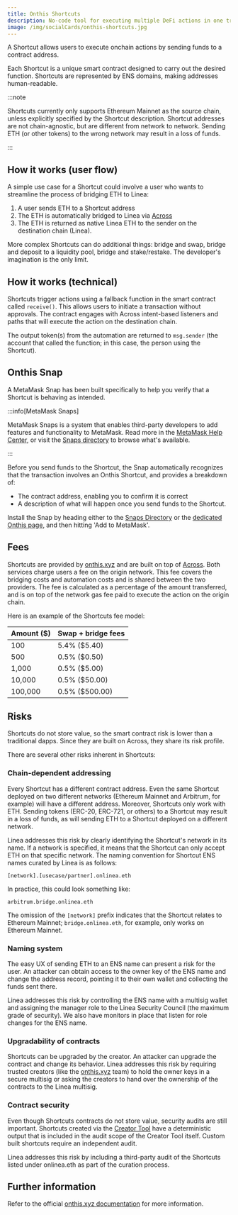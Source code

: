 ```yaml
---
title: Onthis Shortcuts
description: No-code tool for executing multiple DeFi actions in one transaction
image: /img/socialCards/onthis-shortcuts.jpg
---
```



A Shortcut allows users to execute onchain actions by sending funds to a
contract address.

Each Shortcut is a unique smart contract designed to carry out the desired
function. Shortcuts are represented by ENS domains, making addresses
human-readable.

:::note

Shortcuts currently only supports Ethereum Mainnet as the source chain, unless
explicitly specified by the Shortcut description. Shortcut addresses are not
chain-agnostic, but are different from network to network. Sending ETH (or other
tokens) to the wrong network may result in a loss of funds.

:::

## How it works (user flow)

A simple use case for a Shortcut could involve a user who wants to streamline
the process of bridging ETH to Linea:

1. A user sends ETH to a Shortcut address
2. The ETH is automatically bridged to Linea via [Across](https://across.to/)
3. The ETH is returned as native Linea ETH to the sender on the destination
   chain (Linea).

More complex Shortcuts can do additional things: bridge and swap, bridge and
deposit to a liquidity pool, bridge and stake/restake. The developer's
imagination is the only limit.

<div className="img-large">
  <ShortcutsDiagram alt="Shortcuts Diagram" />
</div>

## How it works (technical)

Shortcuts trigger actions using a fallback function in the smart contract called
`receive()`. This allows users to initiate a transaction without approvals. The
contract engages with Across intent-based listeners and paths that will execute
the action on the destination chain.

The output token(s) from the automation are returned to `msg.sender` (the
account that called the function; in this case, the person using the Shortcut).

## Onthis Snap

A MetaMask Snap has been built specifically to help you verify that a Shortcut
is behaving as intended.

:::info[MetaMask Snaps]

MetaMask Snaps is a system that enables third-party developers to add features
and functionality to MetaMask. Read more in the
[MetaMask Help Center](https://support.metamask.io/metamask-snaps), or visit the
[Snaps directory](https://snaps.metamask.io/) to browse what's available.

:::

Before you send funds to the Shortcut, the Snap automatically recognizes that
the transaction involves an Onthis Shortcut, and provides a breakdown of:

- The contract address, enabling you to confirm it is correct
- A description of what will happen once you send funds to the Shortcut.

Install the Snap by heading either to the
[Snaps Directory](https://snaps.metamask.io/snap/npm/onthis-snap/) or the
[dedicated Onthis page](https://www.onthis.xyz/snap), and then hitting 'Add to
MetaMask'.

## Fees

Shortcuts are provided by [onthis.xyz](https://www.onthis.xyz/) and are built on
top of [Across](https://across.to/). Both services charge users a fee on the
origin network. This fee covers the bridging costs and automation costs and is
shared between the two providers. The fee is calculated as a percentage of the
amount transferred, and is on top of the network gas fee paid to execute the
action on the origin chain.

Here is an example of the Shortcuts fee model:

| Amount ($) | Swap + bridge fees |
| ---------- | ------------------ |
| 100        | 5.4% ($5.40)       |
| 500        | 0.5% ($0.50)       |
| 1,000      | 0.5% ($5.00)       |
| 10,000     | 0.5% ($50.00)      |
| 100,000    | 0.5% ($500.00)     |

## Risks

Shortcuts do not store value, so the smart contract risk is lower than a
traditional dapps. Since they are built on Across, they share its risk profile.

There are several other risks inherent in Shortcuts:

### Chain-dependent addressing

Every Shortcut has a different contract address. Even the same Shortcut deployed
on two different networks (Ethereum Mainnet and Arbitrum, for example) will have
a different address. Moreover, Shortcuts only work with ETH. Sending tokens
(ERC-20, ERC-721, or others) to a Shortcut may result in a loss of funds, as
will sending ETH to a Shortcut deployed on a different network.

Linea addresses this risk by clearly identifying the Shortcut's network in its
name. If a network is specified, it means that the Shortcut can only accept ETH
on that specific network. The naming convention for Shortcut ENS names curated
by Linea is as follows:

`[network].[usecase/partner].onlinea.eth`

In practice, this could look something like:

`arbitrum.bridge.onlinea.eth`

The omission of the `[network]` prefix indicates that the Shortcut relates to
Ethereum Mainnet; `bridge.onlinea.eth`, for example, only works on Ethereum
Mainnet.

### Naming system

The easy UX of sending ETH to an ENS name can present a risk for the user. An
attacker can obtain access to the owner key of the ENS name and change the
address record, pointing it to their own wallet and collecting the funds sent
there.

Linea addresses this risk by controlling the ENS name with a multisig wallet and
assigning the manager role to the Linea Security Council (the maximum grade of
security). We also have monitors in place that listen for role changes for the
ENS name.

### Upgradability of contracts

Shortcuts can be upgraded by the creator. An attacker can upgrade the contract
and change its behavior. Linea addresses this risk by requiring trusted creators
(like the [onthis.xyz](https://www.onthis.xyz/) team) to hold the owner keys in
a secure multisig or asking the creators to hand over the ownership of the
contracts to the Linea multisig.

### Contract security

Even though Shortcuts contracts do not store value, security audits are still
important. Shortcuts created via the [Creator Tool](https://create.onthis.xyz/)
have a deterministic output that is included in the audit scope of the Creator
Tool itself. Custom built shortcuts require an independent audit.

Linea addresses this risk by including a third-party audit of the Shortcuts
listed under onlinea.eth as part of the curation process.

## Further information

Refer to the official [onthis.xyz documentation](https://docs.onthis.xyz) for
more information.
